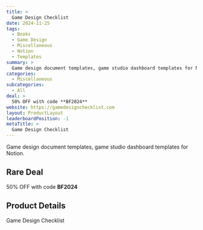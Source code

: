 ```yaml
---
title: >
  Game Design Checklist
date: 2024-11-25
tags:
  - Books
  - Game Design
  - Miscellaneous
  - Notion
  - Templates
summary: >
  Game design document templates, game studio dashboard templates for Notion.
categories:
  - Miscellaneous
subcategories:
  - All
deal: >
  50% OFF with code **BF2024**
website: https://gamedesignchecklist.com
layout: ProductLayout
leaderboardPosition: -1
metaTitle: >
  Game Design Checklist
---
```

Game design document templates, game studio dashboard templates for Notion.

## Rare Deal

50% OFF with code **BF2024**

## Product Details

Game Design Checklist


